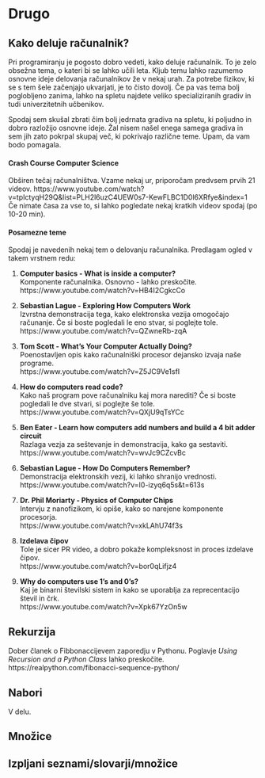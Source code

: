 # Drugo

## Kako deluje računalnik?

Pri programiranju je pogosto dobro vedeti, kako deluje računalnik. To je zelo obsežna tema, o kateri bi se lahko učili leta. Kljub temu lahko razumemo osnovne ideje delovanja računalnikov že v nekaj urah. Za potrebe fizikov, ki se s tem šele začenjajo ukvarjati, je to čisto dovolj. Če pa vas tema bolj poglobljeno zanima, lahko na spletu najdete veliko specializiranih gradiv in tudi univerzitetnih učbenikov.

Spodaj sem skušal zbrati čim bolj jedrnata gradiva na spletu, ki poljudno in dobro razložijo osnovne ideje. Žal nisem našel enega samega gradiva in sem jih zato pokrpal skupaj več, ki pokrivajo različne teme. Upam, da vam bodo pomagala.

#### Crash Course Computer Science {-}
Obširen tečaj računalništva. Vzame nekaj ur, priporočam predvsem prvih 21 videov. 
https://www.youtube.com/watch?v=tpIctyqH29Q&list=PLH2l6uzC4UEW0s7-KewFLBC1D0l6XRfye&index=1 <br>
Če nimate časa za vse to, si lahko pogledate nekaj kratkih videov spodaj (po 10-20 min).

#### Posamezne teme {-}
Spodaj je navedenih nekaj tem o delovanju računalnika. Predlagam ogled v takem vrstnem redu:

1. **Computer basics - What is inside a computer?**<br>
Komponente računalnika. Osnovno - lahko preskočite.<br>
https://www.youtube.com/watch?v=HB4I2CgkcCo

2. **Sebastian Lague - Exploring How Computers Work**<br>
Izvrstna demonstracija tega, kako elektronska vezija omogočajo računanje. Če si boste pogledali le eno stvar, si poglejte tole.<br>
https://www.youtube.com/watch?v=QZwneRb-zqA

3. **Tom Scott - What's Your Computer Actually Doing?**<br>
Poenostavljen opis kako računalniški procesor dejansko izvaja naše programe.<br>
https://www.youtube.com/watch?v=Z5JC9Ve1sfI

4. **How do computers read code?**<br>
Kako naš program pove računalniku kaj mora narediti? Če si boste pogledali le dve stvari, si poglejte še tole.<br>
https://www.youtube.com/watch?v=QXjU9qTsYCc

5. **Ben Eater - Learn how computers add numbers and build a 4 bit adder circuit**<br>
Razlaga vezja za seštevanje in demonstracija, kako ga sestaviti.<br>
https://www.youtube.com/watch?v=wvJc9CZcvBc

6. **Sebastian Lague - How Do Computers Remember?**<br>
Demonstracija elektronskih vezij, ki lahko shranijo vrednosti.<br>
https://www.youtube.com/watch?v=I0-izyq6q5s&t=613s

7. **Dr. Phil Moriarty - Physics of Computer Chips**<br>
Intervju z nanofizikom, ki opiše, kako so narejene komponente procesorja.<br>
https://www.youtube.com/watch?v=xkLAhU74f3s

8. **Izdelava čipov**<br>
Tole je sicer PR video, a dobro pokaže kompleksnost in proces izdelave čipov.<br>
https://www.youtube.com/watch?v=bor0qLifjz4

9. **Why do computers use 1's and 0's?**<br>
Kaj je binarni številski sistem in kako se uporablja za reprecentacijo števil in črk.<br>
https://www.youtube.com/watch?v=Xpk67YzOn5w

## Rekurzija

Dober članek o Fibbonaccijevem zaporedju v Pythonu. Poglavje *Using Recursion and a Python Class* lahko preskočite.
https://realpython.com/fibonacci-sequence-python/

## Nabori

V delu.

## Množice

## Izpljani seznami/slovarji/množice